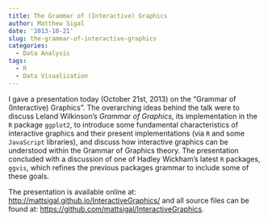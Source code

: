 ```yaml
---
title: The Grammar of (Interactive) Graphics
author: Matthew Sigal
date: '2013-10-21'
slug: the-grammar-of-interactive-graphics
categories:
  - Data Analysis
tags:
  - R
  - Data Visualization
---
```


I gave a presentation today (October 21st, 2013) on the "Grammar of (Interactive) Graphics". The overarching ideas behind the talk were to discuss Leland Wilkinson's _Grammar of Graphics_, its implementation in the `R` package `ggplot2`, to introduce some fundamental characteristics of interactive graphics and their present implementations (via `R` and some `JavaScript` libraries), and discuss how interactive graphics can be understood within the Grammar of Graphics theory. The presentation concluded with a discussion of one of Hadley Wickham's latest `R` packages, `ggvis`, which refines the previous packages grammar to include some of these goals.

The presentation is available online at: [http://mattsigal.github.io/InteractiveGraphics/](http://mattsigal.github.io/InteractiveGraphics/) and all source files can be found at: [https://github.com/mattsigal/InteractiveGraphics](https://github.com/mattsigal/InteractiveGraphics).
